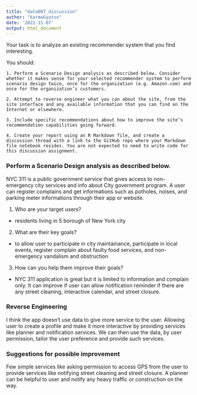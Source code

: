 ```yaml
---
title: "data607_discussion"
author: "karmaGyatso"
date: '2022-11-07'
output: html_document
---
```


Your task is to analyze an existing recommender system that you find interesting.

You should:

    1. Perform a Scenario Design analysis as described below. Consider whether it makes sense for your selected recommender system to perform scenario design twice, once for the organization (e.g. Amazon.com) and once for the organization’s customers.

    2. Attempt to reverse engineer what you can about the site, from the site interface and any available information that you can find on the Internet or elsewhere.

    3. Include specific recommendations about how to improve the site’s recommendation capabilities going forward.

    4. Create your report using an R Markdown file, and create a discussion thread with a link to the GitHub repo where your Markdown file notebook resides. You are not expected to need to write code for this discussion assignment.

### Perform a Scenario Design analysis as described below.
NYC 311 is a public government service that gives access to non-emergency city services and info about City government program. A user can register complains and get informations such as potholes, noises, and parking meter informations through their app or website.

1. Who are your target users?
  + residents living in 5 borough of New York city
  
2. What are their key goals?
  + to allow user to participate in city maintainance, participate in local events, register complain about faulty food services, and non-emergency vandalism and obstruction
  
3. How can you help them improve their goals?
 + NYC 311 application is great but it is limited to information and complain only. It can improve if user can allow notification reminder if there are any street cleaning, interactive calendar, and street closure.  

### Reverse Engineering
I think the app doesn't use data to give more service to the user. Allowing user to create a profile and make it more interactive by providing services like planner and notification services. We can then use the data, by user permission, tailor the user preference and provide such services. 

### Suggestions for possible improvement

Few simple services like asking permission to access GPS from the user to provide services like notifying street cleaning and street closure. A planner can be helpful to user and notify any heavy traffic or construction on the way. 



